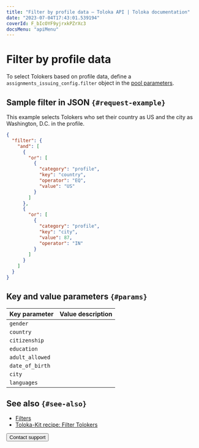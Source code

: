 ```yaml
---
title: "Filter by profile data — Toloka API | Toloka documentation"
date: "2023-07-04T17:43:01.539194"
coverId: F_bIcOYF9yjrxkPZrXc3
docsMenu: "apiMenu"
---
```



# Filter by profile data

To select Tolokers based on profile data, define a `assignments_issuing_config.filter` object in the [pool parameters](https://toloka.ai/docs/api/api-reference/#tag--pool).

## Sample filter in JSON `{#request-example}`

This example selects Tolokers who set their country as US and the city as Washington, D.C. in the profile.

```json
{
  "filter": {
    "and": [
      {
        "or": [
          {
            "category": "profile",
            "key": "country",
            "operator": "EQ",
            "value": "US"
          }
        ]
      },
      {
        "or": [
          {
            "category": "profile",
            "key": "city",
            "value": 87,
            "operator": "IN"
          }
        ]
      }
    ]
  }
}
```

## Key and value parameters `{#params}`

Key parameter | Value description
----- | -----
`gender` | <FilterProfileTable1/>
`country` | <FilterProfileTable2/>
`citizenship` | <FilterProfileTable3/>
`education` | <FilterProfileTable4/>
`adult_allowed` | <FilterProfileTable5/>
`date_of_birth` | <FilterProfileTable6/>
`city` | <FilterProfileTable7/>
`languages` | <FilterProfileTable8/>

## See also `{#see-also}`

- [Filters](/docs/guide/filters)
- [Toloka-Kit recipe: Filter Tolokers](/docs/toloka-kit/recipes/filter-tolokers/)

<Button themeColor="light" view="default" size="l" type="link" url="/docs/guide/troubleshooting/support?form-source=api-filter-profile">Contact support</Button>